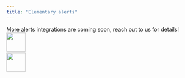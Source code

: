 ```yaml
---
title: "Elementary alerts"
---
```


<Tip>
  More alerts integrations are coming soon, reach out to us for details!
</Tip>

<Snippet file="alerts/alerts-introduction.mdx" />

<CardGroup cols={2}>
  <Card
    title="Setup alerts on Slack"
    iconType="solid"
    href="/oss/guides/alerts/send-slack-alerts"
  >
  <br />
  <img
    noZoom
    width="50"
    src="https://res.cloudinary.com/dvmtceykh/image/upload/v1707817559/zdlkzpd7wfot3je5zcbt.png"
  />
  </Card>
  <Card
    title="Setup alerts on MS Teams"
    iconType="solid"
    href="oss/quickstart/quickstart-cli-package"
  >
  <br />
  <img
      noZoom
      width="50"
      src="https://res.cloudinary.com/dvmtceykh/image/upload/v1707817559/m7o762irx6bfc0ts8e0j.png"
    />
  </Card>
</CardGroup>